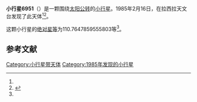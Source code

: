 {{Infobox planet
| bgcolour = #FFFFC0
| name = 6951
| symbol = 
| image = 
| caption = 
| discovery = yes
| discovery_ref = 
| discoverer = {{link-en|亨利·德波鸿诺|Henri Debehogne}}
| discovery_site = [[拉西拉天文台|拉西拉天文台]] 
| discovered = 1985年2月16日
| designations = yes
| mp_name = 
| named_after = 
| alt_names = 1985 DW1/ 1988 VH10 / 1993 TC19
| mp_category = [[主带小行星|主带小行星]]
| orbit_ref = <ref name="a">[http://ssd.jpl.nasa.gov/sbdb.cgi?sstr=6951 6951] {{Wayback|url=http://ssd.jpl.nasa.gov/sbdb.cgi?sstr=6951 |date=20200820193515 }}，小行星數據庫瀏覽器（JPL Small-Body Database Browser）－[[美国国家航空航天局|美国国家航空航天局]]喷气推进实验室</ref>
| epoch = 2456400.5 (2013年4月18日更新)
| aphelion = {{convert|3.346240496990172|AU|km|3|abbr=on|lk=out}}
| perihelion = {{convert|2.751579953572743|AU|km|3|abbr=on}}
| semimajor = {{convert|3.048910225281458|AU|km|3|abbr=on}}
| eccentricity = 0.097520179
| period = 1944.533288 [[日|日]]<br />5.32[[儒略年|儒略年]]
| avg_speed = 
| inclination = 1.082766368684513
| asc_node = 42.49542848223733
| mean_anomaly = 
| arg_peri = 110.7647859555803
| satellites = 
| physical_characteristics = yes
| dimensions = 
| mass = 
| density = 
| surface_grav = 
| escape_velocity = 
| sidereal_day = 
| axial_tilt = 
| pole_ecliptic_lat = 
| pole_ecliptic_lon = 
| albedo = 
| temperatures= 
| temp_name1 = 
| mean_temp_1 = 
| max_temp_1 = 
| temp_name2 = 
| max_temp_2 = 
| spectral_type = 
| abs_magnitude = 110.7647859555803
}}

'''小行星6951'''（{{lang-en|6951}}）是一颗围绕[[太阳|太阳]][[公转|公转]]的[[小行星|小行星]]。1985年2月16日，{{link-en|亨利·德波鸿诺|Henri Debehogne}}在拉西拉天文台发现了此天体<ref name="a" /><ref>{{cite news|title=小行星列表|url=http://cfa-www.harvard.edu/iau/lists/NumberedMPs.txt|accessdate=2013-07-08|newspaper=哈佛大学|archive-date=2008-05-17|archive-url=https://web.archive.org/web/20080517010638/http://cfa-www.harvard.edu/iau/lists/NumberedMPs.txt|dead-url=no}}</ref>。

这颗小行星的[[绝对星等|绝对星等]]为110.7647859555803等<ref name="a" />。

==参考文献==
{{reflist}}
{{Minor Planet Number|[[小行星6950|小行星6950]]|[[小行星6952|小行星6952]]}}

{{小天体}}

[[Category:小行星带天体|Category:小行星带天体]]
[[Category:1985年发现的小行星|Category:1985年发现的小行星]]

{{asteroid-stub}}